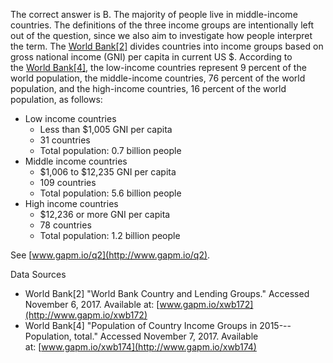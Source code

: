 The correct answer is B. The majority of people live in middle-income countries. The definitions of the three income groups are intentionally left out of the question, since we also aim to investigate how people interpret the term. The [World Bank[2]](http://gapm.io/xwb172) divides countries into income groups based on gross national income (GNI) per capita in current US $. According to the [World Bank[4]](http://gapm.io/xwb174), the low-income countries represent 9 percent of the world population, the middle-income countries, 76 percent of the world population, and the high-income countries, 16 percent of the world population, as follows:

-   Low income countries
    -   Less than $1,005 GNI per capita
    -   31 countries
    -   Total population: 0.7 billion people
-   Middle income countries
    -   $1,006 to $12,235 GNI per capita
    -   109 countries
    -   Total population: 5.6 billion people
-   High income countries
    -   $12,236 or more GNI per capita
    -   78 countries
    -   Total population: 1.2 billion people

See [www.gapm.io/q2](http://www.gapm.io/q2).

Data Sources

-   World Bank[2] "World Bank Country and Lending Groups." Accessed November 6, 2017. Available at: [www.gapm.io/xwb172](http://www.gapm.io/xwb172)
-   World Bank[4] "Population of Country Income Groups in 2015---Population, total." Accessed November 7, 2017. Available at: [www.gapm.io/xwb174](http://www.gapm.io/xwb174)